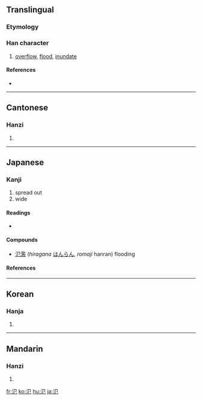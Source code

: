 {{also|泛}}
==Translingual==

===Etymology===
{{Han compound|水|㔾|c1=s|c2=p|ls=psc}}

===Han character===
{{Han char|rn=85|rad=水|as=02|sn=5|four=3711<sub>2</sub>|canj=水尸山 (ESU)}}

# [[overflow]], [[flood]], [[inundate]]

====References====
* {{Han ref|kx=0603.140|dkj=17101|dj=0997.090|hdz=31549.090|uh=6C3E|ud=27710|bh=A5C6|bd=42438}}

----

==Cantonese==

===Hanzi===
{{yue-hanzi|jyut=|y=faan3}}

# {{defn|Cantonese}}

----

==Japanese==

===Kanji===
{{ja-kanji|grade=9|rs=水02}}

# spread out
# wide

====Readings====
* {{ja-readings|on=[[はん]] (han)|kun=[[ひろがる]] (hirogaru)}}

====Compounds====
* [[氾濫]] (''hiragana'' [[はんらん]], ''romaji'' hanran) flooding

====References====
{{ja-kref
|ku= 4037
|shift= 94c3
|jis= 4845
|euc= C8C5
|skip= 1-3-2
|freq= rare
|nelson= 2483
|newnelson= 3033
|halpern= ''not listed''
|kld= ''not listed''
|heisig= 2301 
|tuttle= 3a2.3 
}}

----

==Korean==

===Hanja===
{{ko-hanja|hangeul=범|eumhun=|rv=beom|mr=pŏm|y=pem}}

# {{defn|Korean}}

----

==Mandarin==

===Hanzi===
{{cmn-hanzi|pin=[[fán]] ([[fan2]]), [[fàn]] ([[fan4]]), [[fěng]] ([[feng3]])|wg=fan<sup>2</sup>, fan<sup>4</sup>, feng<sup>3</sup>}}

# {{defn|Mandarin}}

[[fr:氾]]
[[ko:氾]]
[[hu:氾]]
[[ja:氾]]